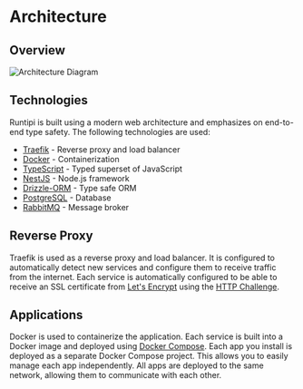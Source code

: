
# Architecture

## Overview

<Image src={archDiagram} alt="Architecture Diagram" />

## Technologies

Runtipi is built using a modern web architecture and emphasizes on end-to-end type safety. The following technologies are used:

- [Traefik](https://traefik.io/) - Reverse proxy and load balancer
- [Docker](https://www.docker.com/) - Containerization
- [TypeScript](https://www.typescriptlang.org/) - Typed superset of JavaScript
- [NestJS](https://nestjs.com/) - Node.js framework
- [Drizzle-ORM](https://orm.drizzle.team/) - Type safe ORM
- [PostgreSQL](https://www.postgresql.org/) - Database
- [RabbitMQ](https://www.rabbitmq.com/) - Message broker

## Reverse Proxy

Traefik is used as a reverse proxy and load balancer. It is configured to automatically detect new services and configure them to receive traffic from the internet.
Each service is automatically configured to be able to receive an SSL certificate from [Let's Encrypt](https://letsencrypt.org/) using the [HTTP Challenge](https://letsencrypt.org/docs/challenge-types/#http-01-challenge).

## Applications

Docker is used to containerize the application. Each service is built into a Docker image and deployed using [Docker Compose](https://docs.docker.com/compose/).
Each app you install is deployed as a separate Docker Compose project. This allows you to easily manage each app independently.
All apps are deployed to the same network, allowing them to communicate with each other.

